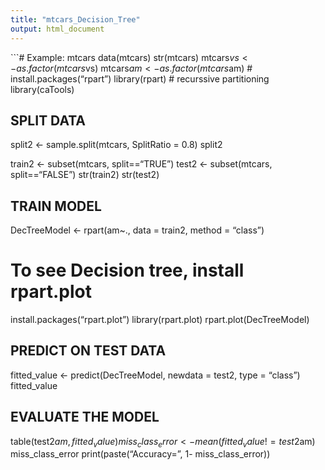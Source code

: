 ---
title: "mtcars_Decision_Tree"
output: html_document
---

```# Example: mtcars
data(mtcars)
str(mtcars)
mtcars$vs <- as.factor(mtcars$vs)
mtcars$am <- as.factor(mtcars$am)
# install.packages("rpart")
library(rpart)  # recurssive partitioning
library(caTools)

## SPLIT DATA
split2 <- sample.split(mtcars, SplitRatio = 0.8)
split2

train2 <- subset(mtcars, split=="TRUE")
test2 <- subset(mtcars, split=="FALSE")
str(train2)
str(test2)

## TRAIN MODEL
DecTreeModel <- rpart(am~., data = train2, method = "class")

# To see Decision tree, install rpart.plot
install.packages("rpart.plot")
library(rpart.plot)
rpart.plot(DecTreeModel)

## PREDICT ON TEST DATA
fitted_value <- predict(DecTreeModel, newdata = test2, type = "class")
fitted_value

## EVALUATE THE MODEL
table(test2$am, fitted_value)
miss_class_error <- mean(fitted_value !=test2$am)
miss_class_error
print(paste("Accuracy=", 1- miss_class_error))
